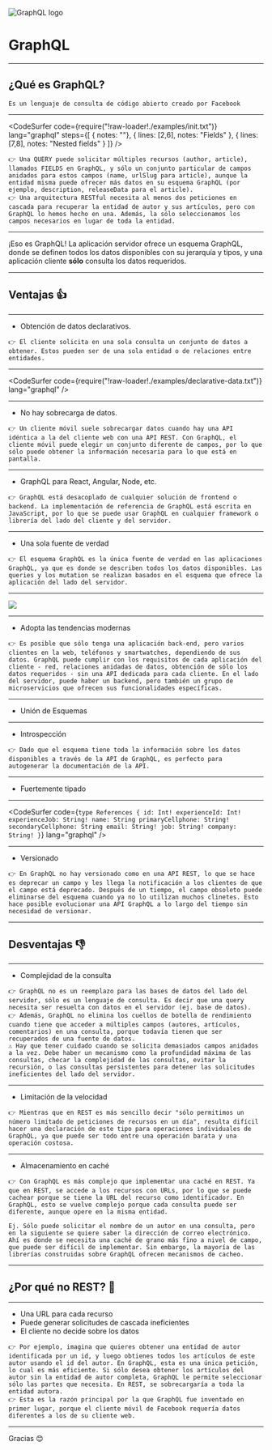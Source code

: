
<Head>
  <link rel="shortcut icon" href="./public/favicon.png" type="image/png" />
  <title>GraphQL Talk - La Valdi</title>
</Head>

![GraphQL logo](./public/logo.svg)
# GraphQL

---

## ¿Qué es GraphQL?

```notes
Es un lenguaje de consulta de código abierto creado por Facebook
```

---

<CodeSurfer
  code={require("!raw-loader!./examples/init.txt")}
  lang="graphql"
  steps={[
    { notes: ""},
    { lines: [2,6], notes: "Fields" },
    { lines: [7,8], notes: "Nested fields" }
  ]}
/>

```notes
👉 Una QUERY puede solicitar múltiples recursos (author, article), llamados FIELDS en GraphQL, y sólo un conjunto particular de campos anidados para estos campos (name, urlSlug para article), aunque la entidad misma puede ofrecer más datos en su esquema GraphQL (por ejemplo, description, releaseData para el article).
👉 Una arquitectura RESTful necesita al menos dos peticiones en cascada para recuperar la entidad de autor y sus artículos, pero con GraphQL lo hemos hecho en una. Además, la sólo seleccionamos los campos necesarios en lugar de toda la entidad.
```

---

¡Eso es GraphQL! La aplicación servidor ofrece un esquema GraphQL, donde se definen todos los datos disponibles con su jerarquía y tipos, y una aplicación cliente **sólo** consulta los datos requeridos.

---

## Ventajas 👍

---

- Obtención de datos declarativos.

```notes
👉 El cliente solicita en una sola consulta un conjunto de datos a obtener. Estos pueden ser de una sola entidad o de relaciones entre entidades.
```

---

<CodeSurfer
  code={require("!raw-loader!./examples/declarative-data.txt")}
  lang="graphql"
/>

---

- No hay sobrecarga de datos.

```notes
👉 Un cliente móvil suele sobrecargar datos cuando hay una API idéntica a la del cliente web con una API REST. Con GraphQL, el cliente móvil puede elegir un conjunto diferente de campos, por lo que sólo puede obtener la información necesaria para lo que está en pantalla.
```

---

- GraphQL para React, Angular, Node, etc.

```notes
👉 GraphQL está desacoplado de cualquier solución de frontend o backend. La implementación de referencia de GraphQL está escrita en JavaScript, por lo que se puede usar GraphQL en cualquier framework o librería del lado del cliente y del servidor.
```

---

- Una sola fuente de verdad

```notes
👉 El esquema GraphQL es la única fuente de verdad en las aplicaciones GraphQL, ya que es donde se describen todos los datos disponibles. Las queries y los mutation se realizan basados en el esquema que ofrece la aplicación del lado del servidor.
```

---

<Image src='./public/schema-gateway.png' />

---

- Adopta las tendencias modernas

```notes
👉 Es posible que sólo tenga una aplicación back-end, pero varios clientes en la web, teléfonos y smartwatches, dependiendo de sus datos. GraphQL puede cumplir con los requisitos de cada aplicación del cliente - red, relaciones anidadas de datos, obtención de sólo los datos requeridos - sin una API dedicada para cada cliente. En el lado del servidor, puede haber un backend, pero también un grupo de microservicios que ofrecen sus funcionalidades específicas.
```

---

- Unión de Esquemas

---

- Introspección

```notes
👉 Dado que el esquema tiene toda la información sobre los datos disponibles a través de la API de GraphQL, es perfecto para autogenerar la documentación de la API.
```

---

- Fuertemente tipado

---

<CodeSurfer
  code={`
  type References {
    id: Int!
    experienceId: Int!
    experienceJob: String!
    name: String
    primaryCellphone: String!
    secondaryCellphone: String
    email: String!
    job: String!
    company: String!
  }
  `}
  lang="graphql"
/>

---

- Versionado

```notes
👉 En GraphQL no hay versionado como en una API REST, lo que se hace es deprecar un campo y les llega la notificación a los clientes de que el campo está deprecado. Después de un tiempo, el campo obsoleto puede eliminarse del esquema cuando ya no lo utilizan muchos clinetes. Esto hace posible evolucionar una API GraphQL a lo largo del tiempo sin necesidad de versionar.
```

---

## Desventajas 👎

---

- Complejidad de la consulta

```notes
👉 GraphQL no es un reemplazo para las bases de datos del lado del servidor, sólo es un lenguaje de consulta. Es decir que una query necesita ser resuelta con datos en el servidor (ej. base de datos).
👉 Además, GraphQL no elimina los cuellos de botella de rendimiento cuando tiene que acceder a múltiples campos (autores, artículos, comentarios) en una consulta, porque todavía tienen que ser recuperados de una fuente de datos.
⚠️ Hay que tener cuidado cuando se solicita demasiados campos anidados a la vez. Debe haber un mecanismo como la profundidad máxima de las consultas, checar la complejidad de las consultas, evitar la recursión, o las consultas persistentes para detener las solicitudes ineficientes del lado del servidor.
```

---

- Limitación de la velocidad

```notes
👉 Mientras que en REST es más sencillo decir "sólo permitimos un número limitado de peticiones de recursos en un día", resulta difícil hacer una declaración de este tipo para operaciones individuales de GraphQL, ya que puede ser todo entre una operación barata y una operación costosa.
```

---

- Almacenamiento en caché

```notes
👉 Con GraphQL es más complejo que implementar una caché en REST. Ya que en REST, se accede a los recursos con URLs, por lo que se puede cachear porque se tiene la URL del recurso como identificador. En GraphQL, esto se vuelve complejo porque cada consulta puede ser diferente, aunque opere en la misma entidad.

Ej. Sólo puede solicitar el nombre de un autor en una consulta, pero en la siguiente se quiere saber la dirección de correo electrónico. Ahí es donde se necesita una caché de grano más fino a nivel de campo, que puede ser difícil de implementar. Sin embargo, la mayoría de las librerías construidas sobre GraphQL ofrecen mecanismos de cacheo.
```

---

## ¿Por qué no REST? 🤔

---

<ul>
  <Appear>
    <li>Una URL para cada recurso</li>
    <li>Puede generar solicitudes de cascada ineficientes</li>
    <li>El cliente no decide sobre los datos</li>
  </Appear>
</ul>

```notes
👉 Por ejemplo, imagina que quieres obtener una entidad de autor identificada por un id, y luego obtienes todos los artículos de este autor usando el id del autor. En GraphQL, esta es una única petición, lo cual es más eficiente. Si sólo desea obtener los artículos del autor sin la entidad de autor completa, GraphQL le permite seleccionar sólo las partes que necesita. En REST, se sobrecargaría a toda la entidad autora.
👉 Esta es la razón principal por la que GraphQL fue inventado en primer lugar, porque el cliente móvil de Facebook requería datos diferentes a los de su cliente web.
```

---

Gracias 😊
